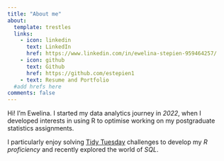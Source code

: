 ```yaml
---
title: "About me"
about:
  template: trestles
  links:
    - icon: linkedin
      text: LinkedIn
      href: https://www.linkedin.com/in/ewelina-stepien-959464257/
    - icon: github
      text: Github
      href: https://github.com/estepien1
    - text: Resume and Portfolio
  #add hrefs here
comments: false
---
```


Hi! I'm Ewelina. I started my data analytics journey in *2022*, when I developed interests in using R to optimise working on my postgraduate statistics assignments.

I particularly enjoy solving [Tidy Tuesday](https://github.com/rfordatascience/tidytuesday) challenges to develop my *R proficiency* and recently explored the world of *SQL*.
